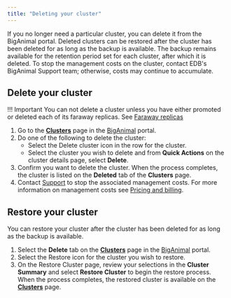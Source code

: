```yaml
---
title: "Deleting your cluster"
---
```


If you no longer need a particular cluster, you can delete it from the BigAnimal portal.  Deleted clusters can be restored after the cluster has been deleted for as long as the backup is available. The backup remains available for the retention period set for each cluster, after which it is deleted. To stop the management costs on the cluster, contact EDB's BigAnimal Support team; otherwise, costs may continue to accumulate.

## Delete your cluster

!!! Important
    You can not delete a cluster unless you have either promoted or deleted each of its faraway replicas. See [Faraway replicas](/biganimal/latest/overview/replication/)

1.  Go to the [**Clusters**](https://portal.biganimal.com/clusters) page in the [BigAnimal](https://portal.biganimal.com) portal. 
2.  Do one of the following to delete the cluster:
    -   Select the Delete cluster icon in the row for the cluster.
    -   Select the cluster you wish to delete and from **Quick Actions** on the cluster details page, select **Delete**.
3.  Confirm you want to delete the cluster. When the process completes, the cluster is listed on the **Deleted** tab of the **Clusters** page.
4.  Contact [Support](../overview/support/) to stop the associated management costs. For more information on management costs see [Pricing and billing](../pricing_and_billing/#management-costs).

## Restore your cluster

You can restore your cluster after the cluster has been deleted for as long as the backup is available.

1.  Select the **Delete** tab on the [**Clusters**](https://portal.biganimal.com/clusters) page in the [BigAnimal](https://portal.biganimal.com) portal. 
2.  Select the Restore icon for the cluster you wish to restore. 
3.  On the Restore Cluster page, review your selections in the **Cluster Summary** and select **Restore Cluster** to begin the restore process.
    When the process completes, the restored cluster is available on the [**Clusters**](https://portal.biganimal.com/clusters) page.
